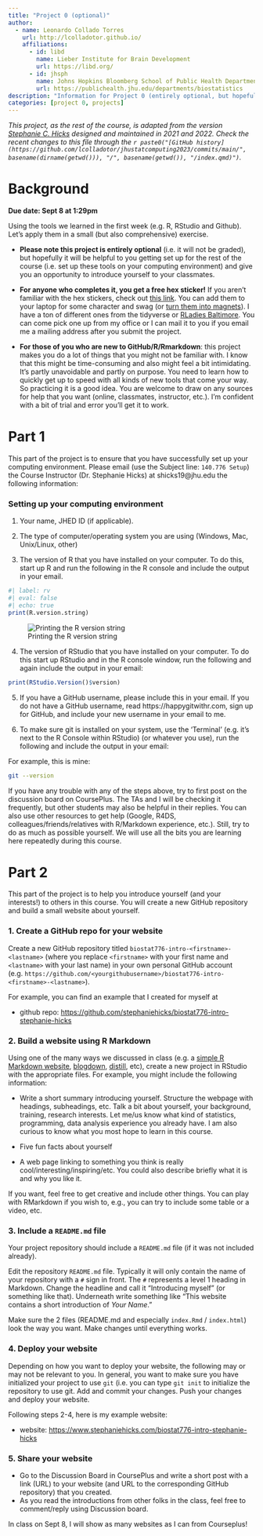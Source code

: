 ```yaml
---
title: "Project 0 (optional)"
author:
  - name: Leonardo Collado Torres
    url: http://lcolladotor.github.io/
    affiliations:
      - id: libd
        name: Lieber Institute for Brain Development
        url: https://libd.org/
      - id: jhsph
        name: Johns Hopkins Bloomberg School of Public Health Department of Biostatistics
        url: https://publichealth.jhu.edu/departments/biostatistics
description: "Information for Project 0 (entirely optional, but hopefully useful and fun!)"
categories: [project 0, projects]
---
```


*This project, as the rest of the course, is adapted from the version [Stephanie C. Hicks](https://www.stephaniehicks.com/) designed and maintained in 2021 and 2022. Check the recent changes to this file through the `r paste0("[GitHub history](https://github.com/lcolladotor/jhustatcomputing2023/commits/main/", basename(dirname(getwd())), "/", basename(getwd()), "/index.qmd)")`.*

# Background

**Due date: Sept 8 at 1:29pm**

Using the tools we learned in the first week (e.g. R, RStudio and Github). Let's apply them in a small (but also comprehensive) exercise.

-   **Please note this project is entirely optional** (i.e. it will not be graded), but hopefully it will be helpful to you getting set up for the rest of the course (i.e. set up these tools on your computing environment) and give you an opportunity to introduce yourself to your classmates.

-   **For anyone who completes it, you get a free hex sticker!** If you aren't familiar with the hex stickers, check out [this link](https://github.com/rstudio/hex-stickers). You can add them to your laptop for some character and swag (or [turn them into magnets](https://twitter.com/ClaireMKBowen/status/1294336123414523904)). I have a ton of different ones from the tidyverse or [RLadies Baltimore](https://pbs.twimg.com/profile_images/1236855715018559488/PuYAjTTD_400x400.jpg). You can come pick one up from my office or I can mail it to you if you email me a mailing address after you submit the project.

-   **For those of you who are new to GitHub/R/Rmarkdown**: this project makes you do a lot of things that you might not be familiar with. I know that this might be time-consuming and also might feel a bit intimidating. It's partly unavoidable and partly on purpose. You need to learn how to quickly get up to speed with all kinds of new tools that come your way. So practicing it is a good idea. You are welcome to draw on any sources for help that you want (online, classmates, instructor, etc.). I'm confident with a bit of trial and error you'll get it to work.

# Part 1

This part of the project is to ensure that you have successfully set up your computing environment. Please email (use the Subject line: `140.776 Setup`) the Course Instructor (Dr. Stephanie Hicks) at shicks19\@jhu.edu the following information:

### Setting up your computing environment

1.  Your name, JHED ID (if applicable).

2.  The type of computer/operating system you are using (Windows, Mac, Unix/Linux, other)

3.  The version of R that you have installed on your computer. To do this, start up R and run the following in the R console and include the output in your email.

```r
#| label: rv
#| eval: false
#| echo: true
print(R.version.string)
```

![Printing the R version string](../../videos/versionstring.gif)

4.  The version of RStudio that you have installed on your computer. To do this start up RStudio and in the R console window, run the following and again include the output in your email:

```r
print(RStudio.Version()$version)
```

5.  If you have a GitHub username, please include this in your email. If you do not have a GitHub username, read https://happygitwithr.com, sign up for GitHub, and include your new username in your email to me.

6.  To make sure git is installed on your system, use the 'Terminal' (e.g. it's next to the R Console within RStudio) (or whatever you use), run the following and include the output in your email:

For example, this is mine:

```bash
git --version
```

If you have any trouble with any of the steps above, try to first post on the discussion board on CoursePlus. The TAs and I will be checking it frequently, but other students may also be helpful in their replies. You can also use other resources to get help (Google, R4DS, colleagues/friends/relatives with R/Markdown experience, etc.). Still, try to do as much as possible yourself. We will use all the bits you are learning here repeatedly during this course.

# Part 2

This part of the project is to help you introduce yourself (and your interests!) to others in this course. You will create a new GitHub repository and build a small website about yourself.

### 1. Create a GitHub repo for your website

Create a new GitHub repository titled `biostat776-intro-<firstname>-<lastname>` (where you replace `<firstname>` with your first name and `<lastname>` with your last name) in your own personal GitHub account (e.g. `https://github.com/<yourgithubusername>/biostat776-intro-<firstname>-<lastname>`).

For example, you can find an example that I created for myself at

-   github repo: <https://github.com/stephaniehicks/biostat776-intro-stephanie-hicks>

### 2. Build a website using R Markdown

Using one of the many ways we discussed in class (e.g. a [simple R Markdown website](https://bookdown.org/yihui/rmarkdown/rmarkdown-site.html), [blogdown](https://bookdown.org/yihui/blogdown/), [distill](https://rstudio.github.io/distill/website.html), etc), create a new project in RStudio with the appropriate files. For example, you might include the following information:

-   Write a short summary introducing yourself. Structure the webpage with headings, subheadings, etc. Talk a bit about yourself, your background, training, research interests. Let me/us know what kind of statistics, programming, data analysis experience you already have. I am also curious to know what you most hope to learn in this course.

-   Five fun facts about yourself

-   A web page linking to something you think is really cool/interesting/inspiring/etc. You could also describe briefly what it is and why you like it.

If you want, feel free to get creative and include other things. You can play with RMarkdown if you wish to, e.g., you can try to include some table or a video, etc.

### 3. Include a `README.md` file

Your project repository should include a `README.md` file (if it was not included already).

Edit the repository `README.md` file. Typically it will only contain the name of your repository with a `#` sign in front. The `#` represents a level 1 heading in Markdown. Change the headline and call it "Introducing myself" (or something like that). Underneath write something like "This website contains a short introduction of *Your Name*."

Make sure the 2 files (README.md and especially `index.Rmd` / `index.html`) look the way you want. Make changes until everything works.

### 4. Deploy your website

Depending on how you want to deploy your website, the following may or may not be relevant to you. In general, you want to make sure you have initialized your project to use `git` (i.e. you can type `git init` to initialize the repository to use git. Add and commit your changes. Push your changes and deploy your website.

Following steps 2-4, here is my example website:

-   website: <https://www.stephaniehicks.com/biostat776-intro-stephanie-hicks>

### 5. Share your website

-   Go to the Discussion Board in CoursePlus and write a short post with a link (URL) to your website (and URL to the corresponding GitHub repository) that you created.
-   As you read the introductions from other folks in the class, feel free to comment/reply using Discussion board.

In class on Sept 8, I will show as many websites as I can from Courseplus!
